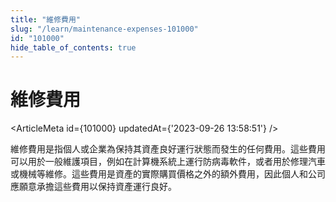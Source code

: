 ```yaml
---
title: "維修費用"
slug: "/learn/maintenance-expenses-101000"
id: "101000"
hide_table_of_contents: true
---
```



# 維修費用

<ArticleMeta id={101000} updatedAt={'2023-09-26 13:58:51'} />
<div className='border-solid border-b border-t-0 my-4 border-[var(--ifm-color-gray-300)]' />

維修費用是指個人或企業為保持其資產良好運行狀態而發生的任何費用。這些費用可以用於一般維護項目，例如在計算機系統上運行防病毒軟件，或者用於修理汽車或機械等維修。這些費用是資產的實際購買價格之外的額外費用，因此個人和公司應願意承擔這些費用以保持資產運行良好。
